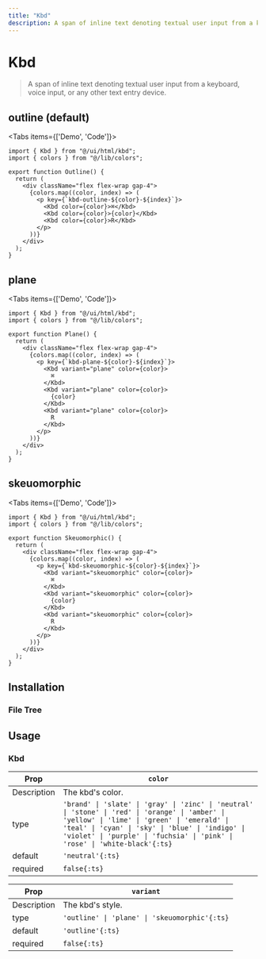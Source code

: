 ```yaml
---
title: "Kbd"
description: A span of inline text denoting textual user input from a keyboard, voice input, or any other text entry device.
---
```



# Kbd

> A span of inline text denoting textual user input from a keyboard, voice input, or any other text entry device.

<MdnDocs slug="kbd" />

## outline (default)

<Tabs items={['Demo', 'Code']}>
  <Tab>
  </Tab>
  <Tab>
   
```tsx copy
import { Kbd } from "@/ui/html/kbd";
import { colors } from "@/lib/colors";

export function Outline() {
  return (
    <div className="flex flex-wrap gap-4">
      {colors.map((color, index) => (
        <p key={`kbd-outline-${color}-${index}`}>
          <Kbd color={color}>⌘</Kbd>
          <Kbd color={color}>{color}</Kbd>
          <Kbd color={color}>R</Kbd>
        </p>
      ))}
    </div>
  );
}
```

</Tab>
</Tabs>

## plane

<Tabs items={['Demo', 'Code']}>
  <Tab>
  </Tab>
  <Tab>

```tsx copy
import { Kbd } from "@/ui/html/kbd";
import { colors } from "@/lib/colors";

export function Plane() {
  return (
    <div className="flex flex-wrap gap-4">
      {colors.map((color, index) => (
        <p key={`kbd-plane-${color}-${index}`}>
          <Kbd variant="plane" color={color}>
            ⌘
          </Kbd>
          <Kbd variant="plane" color={color}>
            {color}
          </Kbd>
          <Kbd variant="plane" color={color}>
            R
          </Kbd>
        </p>
      ))}
    </div>
  );
}
```

</Tab>
</Tabs>

## skeuomorphic

<Tabs items={['Demo', 'Code']}>
  <Tab>
  </Tab>
  <Tab>

```tsx copy
import { Kbd } from "@/ui/html/kbd";
import { colors } from "@/lib/colors";

export function Skeuomorphic() {
  return (
    <div className="flex flex-wrap gap-4">
      {colors.map((color, index) => (
        <p key={`kbd-skeuomorphic-${color}-${index}`}>
          <Kbd variant="skeuomorphic" color={color}>
            ⌘
          </Kbd>
          <Kbd variant="skeuomorphic" color={color}>
            {color}
          </Kbd>
          <Kbd variant="skeuomorphic" color={color}>
            R
          </Kbd>
        </p>
      ))}
    </div>
  );
}
```

</Tab>
</Tabs>

## Installation

### File Tree

<FileTree>
  <FileTree.Folder name="ui" defaultOpen>
    <FileTree.Folder name="html" defaultOpen>
      <FileTree.File name="kbd.tsx" />
    </FileTree.Folder>
  </FileTree.Folder>
</FileTree>

## Usage

### Kbd

| Prop        | `color`                                                                                                                                                                                                                                                                          |
| ----------- | -------------------------------------------------------------------------------------------------------------------------------------------------------------------------------------------------------------------------------------------------------------------------------- |
| Description | The kbd's color.                                                                                                                                                                                                                                                                 |
| type        | `'brand' \| 'slate' \| 'gray' \| 'zinc' \| 'neutral' \| 'stone' \| 'red' \| 'orange' \| 'amber' \| 'yellow' \| 'lime' \| 'green' \| 'emerald' \| 'teal' \| 'cyan' \| 'sky' \| 'blue' \| 'indigo' \| 'violet' \| 'purple' \| 'fuchsia' \| 'pink' \| 'rose' \| 'white-black'{:ts}` |
| default     | `'neutral'{:ts}`                                                                                                                                                                                                                                                                 |
| required    | `false{:ts}`                                                                                                                                                                                                                                                                     |

| Prop        | `variant`                                     |
| ----------- | --------------------------------------------- |
| Description | The kbd's style.                              |
| type        | `'outline' \| 'plane' \| 'skeuomorphic'{:ts}` |
| default     | `'outline'{:ts}`                              |
| required    | `false{:ts}`                                  |
